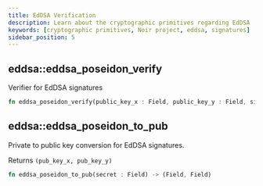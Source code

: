 ```yaml
---
title: EdDSA Verification
description: Learn about the cryptographic primitives regarding EdDSA
keywords: [cryptographic primitives, Noir project, eddsa, signatures]
sidebar_position: 5
---
```



## eddsa::eddsa_poseidon_verify

Verifier for EdDSA signatures

```rust
fn eddsa_poseidon_verify(public_key_x : Field, public_key_y : Field, signature_s: Field, signature_r8_x: Field, signature_r8_y: Field, message: Field) -> bool
```

<BlackBoxInfo />

## eddsa::eddsa_poseidon_to_pub

Private to public key conversion for EdDSA signatures.

Returns `(pub_key_x, pub_key_y)`

```rust
fn eddsa_poseidon_to_pub(secret : Field) -> (Field, Field)
```


